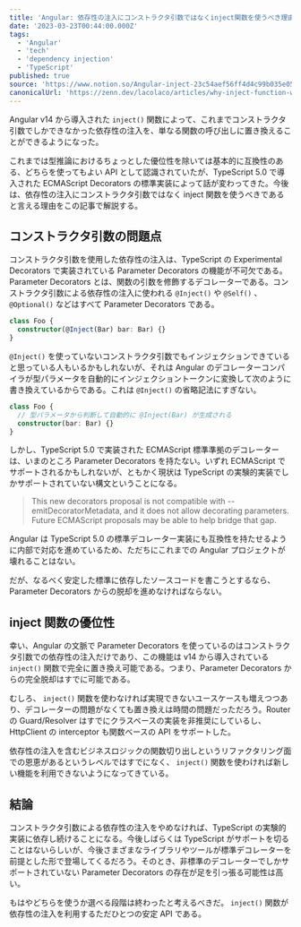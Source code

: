 ```yaml
---
title: 'Angular: 依存性の注入にコンストラクタ引数ではなくinject関数を使うべき理由'
date: '2023-03-23T00:44:00.000Z'
tags:
  - 'Angular'
  - 'tech'
  - 'dependency injection'
  - 'TypeScript'
published: true
source: 'https://www.notion.so/Angular-inject-23c54aef56ff4d4c99b035e052b80056'
canonicalUrl: 'https://zenn.dev/lacolaco/articles/why-inject-function-wins'
---
```



Angular v14 から導入された `inject()` 関数によって、これまでコンストラクタ引数でしかできなかった依存性の注入を、単なる関数の呼び出しに置き換えることができるようになった。

<LinkPreview src="https://blog.lacolaco.net/2022/09/presentation-angular-standalone-based-app/" />

<LinkPreview src="https://netbasal.com/unleash-the-power-of-di-functions-in-angular-2eb9f2697d66" />

これまでは型推論におけるちょっとした優位性を除いては基本的に互換性のある、どちらを使ってもよい API として認識されていたが、TypeScript 5.0 で導入された ECMAScript Decorators の標準実装によって話が変わってきた。今後は、依存性の注入にコンストラクタ引数ではなく inject 関数を使うべきであると言える理由をこの記事で解説する。

## コンストラクタ引数の問題点

コンストラクタ引数を使用した依存性の注入は、TypeScript の Experimental Decorators で実装されている Parameter Decorators の機能が不可欠である。Parameter Decorators とは、関数の引数を修飾するデコレーターである。コンストラクタ引数による依存性の注入に使われる `@Inject()` や `@Self()` 、 `@Optional()` などはすべて Parameter Decorators である。

```typescript
class Foo {
  constructor(@Inject(Bar) bar: Bar) {}
}
```

`@Inject()` を使っていないコンストラクタ引数でもインジェクションできていると思っている人もいるかもしれないが、それは Angular のデコレーターコンパイラが型パラメータを自動的にインジェクショントークンに変換して次のように書き換えているからである。これは `@Inject()` の省略記法にすぎない。

```typescript
class Foo {
  // 型パラメータから判断して自動的に @Inject(Bar) が生成される
  constructor(bar: Bar) {}
}
```

しかし、TypeScript 5.0 で実装された ECMAScript 標準準拠のデコレーターは、いまのところ Parameter Decorators を持たない。いずれ ECMAScript でサポートされるかもしれないが、ともかく現状は TypeScript の実験的実装でしかサポートされていない構文ということになる。

<LinkPreview src="https://devblogs.microsoft.com/typescript/announcing-typescript-5-0/#decorators" />

> This new decorators proposal is not compatible with --emitDecoratorMetadata, and it does not allow decorating parameters. Future ECMAScript proposals may be able to help bridge that gap.

Angular は TypeScript 5.0 の標準デコレーター実装にも互換性を持たせるように内部で対応を進めているため、ただちにこれまでの Angular プロジェクトが壊れることはない。

<LinkPreview src="https://github.com/angular/angular/pull/49492" />

だが、なるべく安定した標準に依存したソースコードを書こうとするなら、Parameter Decorators からの脱却を進めなければならない。

## inject 関数の優位性

幸い、Angular の文脈で Parameter Decorators を使っているのはコンストラクタ引数での依存性の注入だけであり、この機能は v14 から導入されている `inject()` 関数で完全に置き換え可能である。つまり、Parameter Decorators からの完全脱却はすでに可能である。

むしろ、 `inject()` 関数を使わなければ実現できないユースケースも増えつつあり、デコレーターの問題がなくても置き換えは時間の問題だっただろう。Router の Guard/Resolver はすでにクラスベースの実装を非推奨にしているし、HttpClient の interceptor も関数ベースの API をサポートした。

依存性の注入を含むビジネスロジックの関数切り出しというリファクタリング面での恩恵があるというレベルではすでになく、 `inject()` 関数を使わければ新しい機能を利用できないようになってきている。

## 結論

コンストラクタ引数による依存性の注入をやめなければ、TypeScript の実験的実装に依存し続けることになる。今後しばらくは TypeScript がサポートを切ることはないらしいが、今後さまざまなライブラリやツールが標準デコレーターを前提とした形で登場してくるだろう。そのとき、非標準のデコレーターでしかサポートされていない Parameter Decorators の存在が足を引っ張る可能性は高い。

もはやどちらを使うか選べる段階は終わったと考えるべきだ。 `inject()` 関数が依存性の注入を利用するただひとつの安定 API である。
